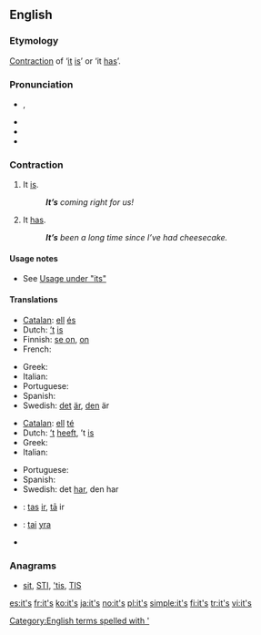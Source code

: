 ==English==

===Etymology===
[[contraction|Contraction]] of ‘[[it]] [[is]]’ or ‘it [[has]]’.

===Pronunciation===
* {{IPA|/ɪts/}}, {{SAMPA|/Its/}}
* {{audio|en-us-it's.ogg|Audio (US)}}
* {{rhymes|ɪts}}
* {{homophones|its}}

===Contraction===
{{en-cont}}

# It [[is]].
#: '''''It’s''' coming right for us!''
# It [[has]].
#: '''''It’s''' been a long time since I’ve had cheesecake.''

====Usage notes====
* See [[its#Usage notes|Usage under "its"]]

====Translations====
{{trans-top|it is}}
* [[Catalan]]: [[ell]] [[és]]
* Dutch: [[’t]] [[is]]
* Finnish: [[se on]], [[on]]
* French: {{t-|fr|c'est}}
{{trans-mid}}
* Greek: {{t+|el|είναι}}
* Italian: {{t+|it|è}}
* Portuguese: {{t+|pt|é}}
* Spanish: {{t-|es|es}}
* Swedish: [[det]] [[är]], [[den]] är
{{trans-bottom}}

{{trans-top|it has}}
* [[Catalan]]: [[ell]] [[té]]
* Dutch: [[’t]] [[heeft]], ’t [[is]]
* Greek: {{t|el|έχει}}
* Italian: {{t+|it|ha}}
{{trans-mid}}
* Portuguese: {{t+|pt|tem}}
* Spanish: {{t+|es|ha}}
* Swedish: det [[har]], den har
{{trans-bottom}}

{{checktrans-top}}
* {{ttbc|Latvian}}: [[tas]] [[ir]], [[tā]] ir
* {{ttbc|Lithuanian}}: [[tai]] [[yra]]
{{trans-mid}}
* {{ttbc|Swedish}}
{{trans-bottom}}

===Anagrams===
* {{alphagram|[[IST#English|IST]]}} [[sit#English|sit]], [[STI#English|STI]], [['tis#English|'tis]], [[TIS#English|TIS]]

[[Category:English terms spelled with ']]

[[es:it's]]
[[fr:it's]]
[[ko:it's]]
[[ja:it's]]
[[no:it's]]
[[pl:it's]]
[[simple:it's]]
[[fi:it's]]
[[tr:it's]]
[[vi:it's]]